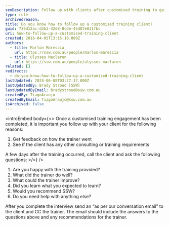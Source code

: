 ```yaml
---
seoDescription: Follow up with clients after customised training to gain feedback, identify areas for improvement and uncover potential new business opportunities.
type: rule
archivedreason:
title: Do you know how to follow up a customised training client?
guid: 739d12ac-d3b3-42d8-8cde-45d87e031fbc
uri: how-to-follow-up-a-customised-training-client
created: 2016-04-05T13:15:10.000Z
authors:
  - title: Marlon Marescia
    url: https://ssw.com.au/people/marlon-marescia
  - title: Ulysses Maclaren
    url: https://ssw.com.au/people/ulysses-maclaren
related: []
redirects:
  - do-you-know-how-to-follow-up-a-customised-training-client
lastUpdated: 2024-06-08T03:27:17.000Z
lastUpdatedBy: Brady Stroud [SSW]
lastUpdatedByEmail: bradystroud@ssw.com.au
createdBy: TiagoAraujo
createdByEmail: TiagoAraujo@ssw.com.au
isArchived: false
---
```


<introEmbed
  body={<>
Once a customised training engagement has been completed, it is important you follow up with your client for the following reasons:

1. Get feedback on how the trainer went
2. See if the client has any other consulting or training requirements

A few days after the training occurred, call the client and ask the following questions:
  </>}
/>
1. Are you happy with the training provided?
2. What did the trainer do well?
3. What could the trainer improve?
4. Did you learn what you expected to learn?
5. Would you recommend SSW?
6. Do you need help with anything else?

After you complete the interview send an “as per our conversation email” to the client and CC the trainer. The email should include the answers to the questions above and any recommendations for the trainer.
